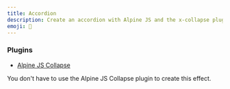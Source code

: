 ```yaml
---
title: Accordion
description: Create an accordion with Alpine JS and the x-collapse plugin to provide a smooth transition.
emoji: 📖
---
```


### Plugins

- [Alpine JS Collapse](https://alpinejs.dev/plugins/collapse)

You don't have to use the Alpine JS Collapse plugin to create this effect.

<Preview componentId="accordion" />
